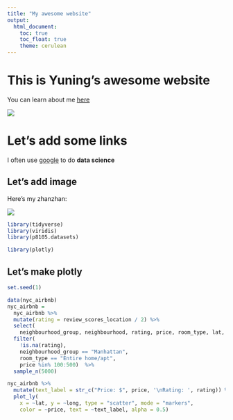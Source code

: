 ```yaml
---
title: "My awesome website"
output: 
  html_document:
    toc: true
    toc_float: true
    theme: cerulean
---
```


# This is Yuning's awesome website

You can learn about me [here](about.html)

![](https://media.giphy.com/media/drXGoW1iudhKw/giphy.gif)

# Let's add some links


I often use [google](http://google.com) to do **data science**


## Let's add image

Here's my zhanzhan:

![](xz.jpeg)





```r
library(tidyverse)
library(viridis)
library(p8105.datasets)

library(plotly)
```


## Let's make plotly

```r
set.seed(1)

data(nyc_airbnb)
nyc_airbnb = 
  nyc_airbnb %>% 
  mutate(rating = review_scores_location / 2) %>%
  select(
    neighbourhood_group, neighbourhood, rating, price, room_type, lat, long) %>%
  filter(
    !is.na(rating), 
    neighbourhood_group == "Manhattan",
    room_type == "Entire home/apt",
    price %in% 100:500)  %>% 
  sample_n(5000)
```

```r
nyc_airbnb %>%
  mutate(text_label = str_c("Price: $", price, '\nRating: ', rating)) %>% 
  plot_ly(
    x = ~lat, y = ~long, type = "scatter", mode = "markers",
    color = ~price, text = ~text_label, alpha = 0.5)
```




